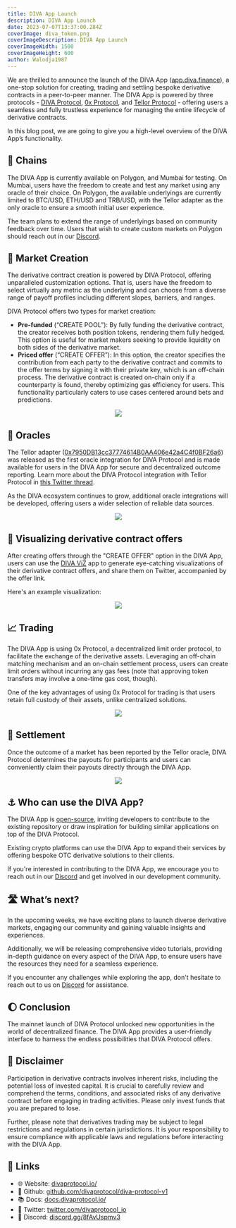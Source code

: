 ```yaml
---
title: DIVA App Launch
description: DIVA App Launch
date: 2023-07-07T13:37:00.284Z
coverImage: diva_token.png
coverImageDescription: DIVA App Launch
coverImageWidth: 1500
coverImageHeight: 600
author: Walodja1987
---
```


We are thrilled to announce the launch of the DIVA App ([app.diva.finance](https://app.diva.finance/)), a one-stop solution for creating, 
trading and settling bespoke derivative contracts in a peer-to-peer manner. The DIVA App is powered by three 
protocols - [DIVA Protocol](https://www.divaprotocol.io/), [0x Protocol](https://0x.org/), and [Tellor Protocol](https://tellor.io/) - offering users a seamless and fully trustless 
experience for managing the entire lifecycle of derivative contracts.

In this blog post, we are going to give you a high-level overview of the DIVA App’s functionality.

## 🔗 Chains

The DIVA App is currently available on Polygon, and Mumbai for testing. On Mumbai, users have the freedom to 
create and test any market using any oracle of their choice. On Polygon, the available underlyings are currently 
limited to BTC/USD, ETH/USD and TRB/USD, with the Tellor adapter as the only oracle to ensure a smooth initial user experience. 

The team plans to extend the range of underlyings based on community feedback over time. Users that wish to 
create custom markets on Polygon should reach out in our [Discord](https://discord.gg/8fAvUspmv3).

## 🎯 Market Creation

The derivative contract creation is powered by DIVA Protocol, offering unparalleled customization options. 
That is, users have the freedom to select virtually any metric as the underlying and can choose from a diverse 
range of payoff profiles including different slopes, barriers, and ranges.

DIVA Protocol offers two types for market creation:
* **Pre-funded** (“CREATE POOL”): By fully funding the derivative contract, the creator receives both position tokens, 
rendering them fully hedged. This option is useful for market makers seeking to provide liquidity on both sides 
of the derivative market.
* **Priced offer** (“CREATE OFFER”): In this option, the creator specifies the contribution from each party 
to the derivative contract and commits to the offer terms by signing it with their private key, which is an 
off-chain process. The derivative contract is created on-chain only if a counterparty is found, thereby 
optimizing gas efficiency for users. This functionality particularly caters to use cases centered around 
bets and predictions.

<p align="center">
  <img src="/images/posts/step1_create_offer.png" />
</p>

## 🔮 Oracles
The Tellor adapter ([0x7950DB13cc37774614B0AA406e42a4C4f0BF26a6](https://polygonscan.com/address/0x7950DB13cc37774614B0AA406e42a4C4f0BF26a6)) was released as the first oracle integration 
for DIVA Protocol and is made available for users in the DIVA App for secure and decentralized outcome reporting. 
Learn more about the DIVA Protocol integration with Tellor Protocol in [this Twitter thread](https://twitter.com/WeAreTellor/status/1674804651412148226?s=20).

As the DIVA ecosystem continues to grow, additional oracle integrations will be developed, offering users a 
wider selection of reliable data sources.

<p align="center">
  <img src="/images/posts/step2_oracle.png" />
</p>

## 📸 Visualizing derivative contract offers

After creating offers through the "CREATE OFFER" option in the DIVA App, users can use the [DIVA ViZ](https://divaviz.com/) app to generate eye-catching visualizations of their derivative contract offers, 
and share them on Twitter, accompanied by the offer link.

Here's an example visualization:

<p align="center">
  <img src="/images/posts/diva_viz_example_illustration.jpeg" />
</p>

## 📈 Trading

The DIVA App is using 0x Protocol, a decentralized limit order protocol, to facilitate the exchange of the derivative assets. 
Leveraging an off-chain matching mechanism and an on-chain settlement process, users can create limit orders without 
incurring any gas fees (note that approving token transfers may involve a one-time gas cost, though).

One of the key advantages of using 0x Protocol for trading is that users retain full custody of their assets, unlike centralized solutions.

<p align="center">
  <img src="/images/posts/diva_app_trading.png" />
</p>

## 💸 Settlement

Once the outcome of a market has been reported by the Tellor oracle, DIVA Protocol determines the payouts for participants 
and users can conveniently claim their payouts directly through the DIVA App.

<p align="center">
  <img src="/images/posts/diva_app_dashboard.png" />
</p>

## ⚓ Who can use the DIVA App?

The DIVA App is [open-source](https://github.com/divaprotocol/diva-monorepo/tree/main/packages/diva-app), inviting developers to contribute to the existing repository or draw inspiration 
for building similar applications on top of the DIVA Protocol.

Existing crypto platforms can use the DIVA App to expand their services by offering bespoke OTC 
derivative solutions to their clients.

If you're interested in contributing to the DIVA App, we encourage you to reach out in our [Discord](https://discord.gg/8fAvUspmv3) and get involved 
in our development community.

## 🛣️ What’s next?

In the upcoming weeks, we have exciting plans to launch diverse derivative markets, engaging our community and 
gaining valuable insights and experiences.

Additionally, we will be releasing comprehensive video tutorials, providing in-depth guidance on every aspect of 
the DIVA App, to ensure users have the resources they need for a seamless experience.

If you encounter any challenges while exploring the app, don't hesitate to reach out to us on [Discord](https://discord.gg/8fAvUspmv3) for assistance.

## 🌔 Conclusion

The mainnet launch of DIVA Protocol unlocked new opportunities in the world of decentralized finance. The DIVA App provides a user-friendly interface to harness the endless possibilities that DIVA Protocol offers.

## 📃 Disclaimer

Participation in derivative contracts involves inherent risks, including the potential loss of invested capital. It is crucial to carefully review 
and comprehend the terms, conditions, and associated risks of any derivative contract before engaging in trading activities. Please only invest 
funds that you are prepared to lose.

Further, please note that derivatives trading may be subject to legal restrictions and regulations in certain jurisdictions. It is your responsibility to 
ensure compliance with applicable laws and regulations before interacting with the DIVA App.

## 🔗 Links

- 🌐 Website: [divaprotocol.io/](https://www.divaprotocol.io/)
- 🍏 Github: [github.com/divaprotocol/diva-protocol-v1](https://github.com/divaprotocol/diva-protocol-v1)
- 📚 Docs: [docs.divaprotocol.io/](https://docs.divaprotocol.io/)
- 🦜 Twitter: [twitter.com/divaprotocol_io](https://twitter.com/divaprotocol_io)
- 🤖 Discord: [discord.gg/8fAvUspmv3](https://discord.gg/8fAvUspmv3)
